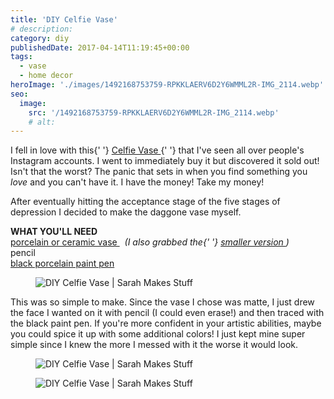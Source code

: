 ```yaml
---
title: 'DIY Celfie Vase'
# description:
category: diy
publishedDate: 2017-04-14T11:19:45+00:00
tags:
  - vase
  - home decor
heroImage: './images/1492168753759-RPKKLAERV6D2Y6WMML2R-IMG_2114.webp'
seo:
  image:
    src: '/1492168753759-RPKKLAERV6D2Y6WMML2R-IMG_2114.webp'
    # alt:
---
```



<div class="sqs-html-content">
	<p>
		I fell in love with this{' '}
		<a
			target="_blank"
			href="https://www.shoutandabout.com/collections/gift/products/celfie-pot"
		>
			Celfie Vase
		</a>{' '}
		that I've seen all over people's Instagram accounts. I went to immediately
		buy it but discovered it sold out! Isn't that the worst? The panic that sets
		in when you find something you <em>love </em>and you can't have it. I have
		the money! Take my money!
	</p>
	<p>
		After eventually hitting the acceptance stage of the five stages of
		depression I decided to make the daggone vase myself.
	</p>
	<p>
		<strong>WHAT YOU'LL NEED</strong>
		<br />
		<a
			target="_blank"
			href="http://jungleeny.com/large-white-porcelain-cup.html"
		>
			porcelain or ceramic vase
		</a>
		 
		<em>
			(I also grabbed the{' '}
			<a
				target="_blank"
				href="http://jungleeny.com/small-white-porcelain-cup.html"
			>
				smaller version
			</a>
			)
		</em>
		<br />
		pencil
		<br />
		<a
			target="_blank"
			href="https://www.amazon.com/gp/product/B005KOH1OY/ref=oh_aui_detailpage_o08_s00?ie=UTF8&amp;psc=1"
		>
			black porcelain paint pen
		</a>
	</p>
</div>
<div
	class="image-block-outer-wrapper layout-caption-below design-layout-inline"
	data-test="image-block-inline-outer-wrapper"
>
	<figure class="sqs-block-image-figure intrinsic">
		<div
			class="image-block-wrapper"
			data-animation-role="image"
			data-animation-override=""
		>
			<div class="sqs-image-shape-container-element has-aspect-ratio">
				<Image
					src={ContentImage1}
					alt="DIY Celfie Vase | Sarah Makes Stuff"
				></Image>
			</div>
		</div>
	</figure>
</div>
<div class="sqs-html-content">
	<p>
		This was so simple to make. Since the vase I chose was matte, I just drew
		the face I wanted on it with pencil (I could even erase!) and then traced
		with the black paint pen. If you're more confident in your artistic
		abilities, maybe you could spice it up with some additional colors! I just
		kept mine super simple since I knew the more I messed with it the worse it
		would look.
	</p>
</div>
<div
	class="image-block-outer-wrapper layout-caption-below design-layout-inline"
	data-test="image-block-inline-outer-wrapper"
>
	<figure class="sqs-block-image-figure intrinsic">
		<div
			class="image-block-wrapper"
			data-animation-role="image"
			data-animation-override=""
		>
			<div class="sqs-image-shape-container-element has-aspect-ratio">
				<Image
					src={ContentImage2}
					alt="DIY Celfie Vase | Sarah Makes Stuff"
				></Image>
			</div>
		</div>
	</figure>
</div>
<div
	class="image-block-outer-wrapper layout-caption-below design-layout-inline"
	data-test="image-block-inline-outer-wrapper"
>
	<figure class="sqs-block-image-figure intrinsic">
		<div
			class="image-block-wrapper"
			data-animation-role="image"
			data-animation-override=""
		>
			<div class="sqs-image-shape-container-element has-aspect-ratio">
				<Image
					src={ContentImage3}
					alt="DIY Celfie Vase | Sarah Makes Stuff"
				></Image>
			</div>
		</div>
	</figure>
</div>
<div class="sqs-html-content">
	<p> </p>
	<p> </p>
</div>
